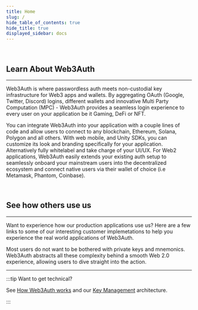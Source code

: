 ```yaml
---
title: Home
slug: /
hide_table_of_contents: true
hide_title: true
displayed_sidebar: docs
---
```



<QuickStartOverview />

<br />

## Learn About Web3Auth

---

Web3Auth is where passwordless auth meets non-custodial key infrastructure for Web3 apps and wallets. By aggregating OAuth (Google, Twitter, Discord)
logins, different wallets and innovative Multi Party Computation (MPC) - Web3Auth provides a seamless login experience to every user on your
application be it Gaming, DeFi or NFT.

You can integrate Web3Auth into your application with a couple lines of code and allow users to connect to any blockchain, Ethereum, Solana, Polygon
and all others. With web mobile, and Unity SDKs, you can customize its look and branding specifically for your application. Alternatively fully
whitelabel and take charge of your UI/UX. For Web2 applications, Web3Auth easily extends your existing auth setup to seamlessly onboard your
mainstream users into the decentralized ecosystem and connect native users via their wallet of choice (i.e Metamask, Phantom, Coinbase).

<QuickNavigation />

<br />

## See how others use us

---

Want to experience how our production applications use us? Here are a few links to some of our interesting customer implemetations to help you
experience the real world applications of Web3Auth.

Most users do not want to be bothered with private keys and mnemonics. Web3Auth abstracts all these complexity behind a smooth Web 2.0 experience,
allowing users to dive straight into the action.

<UsecaseCards />

---

:::tip Want to get technical?

See [How Web3Auth works](/overview/how-web3auth-works) and our [Key Management](/overview/key-management) architecture.

:::
